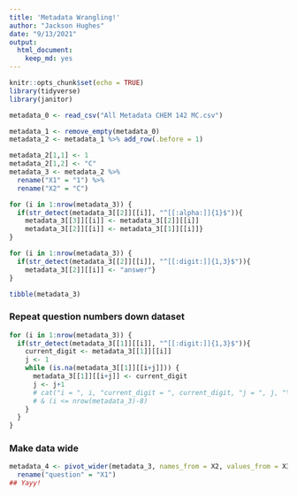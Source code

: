 ```yaml
---
title: 'Metadata Wrangling!'
author: "Jackson Hughes"
date: "9/13/2021"
output: 
  html_document:
    keep_md: yes
---
```


```r
knitr::opts_chunk$set(echo = TRUE)
library(tidyverse)
library(janitor)
```

```r
metadata_0 <- read_csv("All Metadata CHEM 142 MC.csv")
```

```r
metadata_1 <- remove_empty(metadata_0)
metadata_2 <- metadata_1 %>% add_row(.before = 1)
```

```r
metadata_2[1,1] <- 1
metadata_2[1,2] <- "C"
metadata_3 <- metadata_2 %>% 
  rename("X1" = "1") %>% 
  rename("X2" = "C")
```

```r
for (i in 1:nrow(metadata_3)) {
  if(str_detect(metadata_3[[2]][[i]], "^[[:alpha:]]{1}$")){
    metadata_3[[3]][[i]] <- metadata_3[[2]][[i]]
    metadata_3[[2]][[i]] <- metadata_3[[1]][[i]]}
}

for (i in 1:nrow(metadata_3)) {
  if(str_detect(metadata_3[[2]][[i]], "^[[:digit:]]{1,3}$")){
    metadata_3[[2]][[i]] <- "answer"}
}
```

```r
tibble(metadata_3)
```

### Repeat question numbers down dataset

```r
for (i in 1:nrow(metadata_3)) {
  if(str_detect(metadata_3[[1]][[i]], "^[[:digit:]]{1,3}$")){
    current_digit <- metadata_3[[1]][[i]]
    j <- 1
    while (is.na(metadata_3[[1]][[i+j]])) {
      metadata_3[[1]][[i+j]] <- current_digit
      j <- j+1
      # cat("i = ", i, "current_digit = ", current_digit, "j = ", j, "\n")
      # & (i <= nrow(metadata_3)-8)
    }
  }
}
```

### Make data wide

```r
metadata_4 <- pivot_wider(metadata_3, names_from = X2, values_from = X3) %>% 
  rename("question" = "X1")
## Yayy!
```
